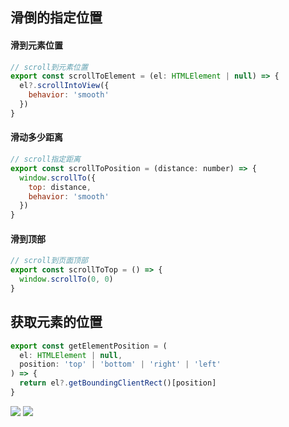 ## 滑倒的指定位置

#### 滑到元素位置

```jsx
// scroll到元素位置
export const scrollToElement = (el: HTMLElement | null) => {
  el?.scrollIntoView({
    behavior: 'smooth'
  })
}
```

#### 滑动多少距离

```js
// scroll指定距离
export const scrollToPosition = (distance: number) => {
  window.scrollTo({
    top: distance,
    behavior: 'smooth'
  })
}
```

#### 滑到顶部

```js
// scroll到页面顶部
export const scrollToTop = () => {
  window.scrollTo(0, 0)
}
```

## 获取元素的位置

```jsx
export const getElementPosition = (
  el: HTMLElement | null,
  position: 'top' | 'bottom' | 'right' | 'left'
) => {
  return el?.getBoundingClientRect()[position]
}
```

![](./atag.jpg)
![](./atag2.png)
